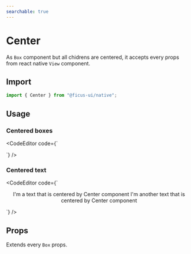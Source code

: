 ```yaml
---
searchable: true
---
```



# Center

As `Box` component but all chidrens are centered, it accepts every props from react native `View` component.

## Import

```js
import { Center } from "@ficus-ui/native";
```

## Usage

### Centered boxes

<CodeEditor code={`<Center>
  <Box h={40} w={40} bg="green.500" />
  <Box h={40} w={40} bg="teal.500" />
  <Box h={40} w={40} bg="yellow.500" />
  <Box h={40} w={40} bg="red.500" />
  <Box h={40} w={40} bg="blue.500" />
  <Box h={40} w={40} bg="gray.500" />
</Center>`} />

### Centered text

<CodeEditor code={`<Center>
  <Text>I'm a text that is centered by Center component</Text>
  <Text>I'm another text that is centered by Center component</Text>
</Center>`} />

## Props

Extends every `Box` props.
